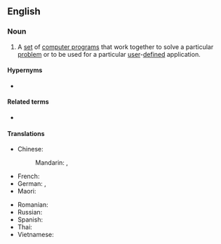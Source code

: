 ==English==

===Noun===
{{en-noun|-}}

# {{lb|en|computing}} A [[set]] of [[computer program]]s that work together to solve a particular [[problem]] or to be used for a particular [[user]]-[[defined]] application.

====Hypernyms====
* {{l|en|software}}

====Related terms====
* {{l|en|application program}}

====Translations====
{{trans-top|}}
* Chinese:
*: Mandarin: {{t+|cmn|應用軟體}}, {{t+|cmn|应用软件}}
* French: {{t-needed|fr}}
* German: {{t|de|An­wen­dungs­soft­ware|f}}, {{t|de|Anwendersoftware|f}}
* Maori: {{t|mi|pūmanawa tautono}}
{{trans-mid}}
* Romanian: {{t|ro|aplicație software|f}}
* Russian: {{t-needed|ru}}
* Spanish: {{t-needed|es}}
* Thai: {{t-needed|th}}
* Vietnamese: {{t-needed|vi}}
{{trans-bottom}}